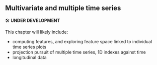 ## Multivariate and multiple time series

🛠️  **UNDER DEVELOPMENT**

This chapter will likely include:

- computing features, and exploring feature space linked to individual time series plots
- projection pursuit of multiple time series, 1D indexes against time
- longitudinal data
